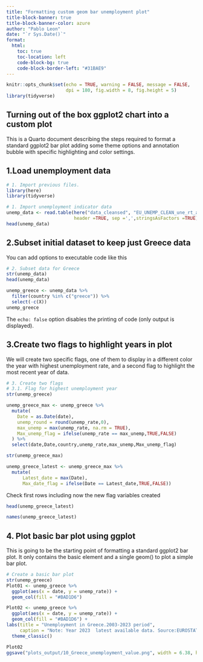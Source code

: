 ```yaml
---
title: "Formatting custom geom bar unemployment plot"
title-block-banner: true
title-block-banner-color: azure
author: "Pablo Leon"
date: "`r Sys.Date()`"
format:
  html:
    toc: true
    toc-location: left
    code-block-bg: true
    code-block-border-left: "#31BAE9"
---
```


```r
knitr::opts_chunk$set(echo = TRUE, warning = FALSE, message = FALSE,
                      dpi = 180, fig.width = 8, fig.height = 5)
library(tidyverse) 
```

## Turning out of the box ggplot2 chart into a custom plot

This is a Quarto document describing the steps required to format a standard ggplot2 bar plot adding some theme options and annotation bubble with specific highlighting and color settings.

## 1.Load unemployment data

```r
# 1. Import previous files.
library(here)
library(tidyverse)

# 1. Import unemployment indicator data 
unemp_data <- read.table(here("data_cleansed", "EU_UNEMP_CLEAN_une_rt_a_LONG.csv"),
                         header =TRUE, sep =',',stringsAsFactors =TRUE)
head(unemp_data)
```

## 2.Subset initial dataset to keep just Greece data

You can add options to executable code like this

```r
# 2. Subset data for Greece
str(unemp_data)
head(unemp_data)

unemp_greece <- unemp_data %>% 
  filter(country %in% c("greece")) %>%  
  select(-c(X))
unemp_greece
```

The `echo: false` option disables the printing of code (only output is displayed).

## 3.Create two flags to highlight years in plot

We will create two specific flags, one of them to display in a different color the year with highest unemployment rate, and a second flag to highlight the most recent year of data.

```r
# 3. Create two flags
# 3.1. Flag for highest unemployment year
str(unemp_greece)

unemp_greece_max <- unemp_greece %>% 
  mutate(
    Date = as.Date(date),
    unemp_round = round(unemp_rate,0),
    max_unemp = max(unemp_rate, na.rm = TRUE),
    Max_unemp_flag = ifelse(unemp_rate == max_unemp,TRUE,FALSE) 
  ) %>% 
  select(date,Date,country,unemp_rate,max_unemp,Max_unemp_flag)

str(unemp_greece_max)

unemp_greece_latest <- unemp_greece_max %>% 
  mutate(
      Latest_date = max(Date),
      Max_date_flag = ifelse(Date == Latest_date,TRUE,FALSE))
```

Check first rows including now the new flag variables created

```r
head(unemp_greece_latest)
```

```r
names(unemp_greece_latest)
```

## 4. Plot basic bar plot using ggplot 

This is going to be the starting point of formatting a standard ggplot2 bar plot. It only contains the basic element and a single geom() to plot a simple bar plot.

```r
# Create a basic bar plot
str(unemp_greece)
Plot01 <- unemp_greece %>% 
  ggplot(aes(x = date, y = unemp_rate)) +
  geom_col(fill = "#BAD1D6")

Plot02 <- unemp_greece %>% 
  ggplot(aes(x = date, y = unemp_rate)) +
  geom_col(fill = "#BAD1D6") +
labs(title = "Unemployment in Greece.2003-2023 period",
     caption = "Note: Year 2023  latest available data. Source:EUROSTAT https://ec.europa.eu/eurostat/") +
  theme_classic() 

Plot02
ggsave("plots_output/10_Greece_unemployment_value.png", width = 6.38, height = 5.80)

```

